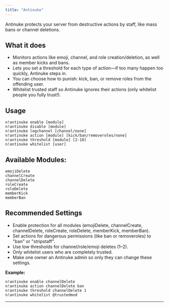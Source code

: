 ```yaml
---
title: "Antinuke"
---
```


Antinuke protects your server from destructive actions by staff, like mass bans or channel deletions.

## What it does

- Monitors actions like emoji, channel, and role creation/deletion, as well as member kicks and bans.
- Lets you set a threshold for each type of action—if too many happen too quickly, Antinuke steps in.
- You can choose how to punish: kick, ban, or remove roles from the offending user.
- Whitelist trusted staff so Antinuke ignores their actions (only whitelist people you fully trust!).

## Usage

```
n!antinuke enable [module]
n!antinuke disable [module]
n!antinuke logchannel [channel/none]
n!antinuke action [module] [kick/ban/removeroles/none]
n!antinuke threshold [module] [2-10]
n!antinuke whitelist [user]
```
## Available Modules:
```
emojiDelete
channelCreate
channelDelete
roleCreate
roleDelete
memberKick
memberBan
```

## Recommended Settings

- Enable protection for all modules (emojiDelete, channelCreate, channelDelete, roleCreate, roleDelete, memberKick, memberBan).
- Set actions for dangerous permissions (like ban or removeroles) to "ban" or "stripstaff".
- Use low thresholds for channel/role/emoji deletes (1–2).
- Only whitelist users who are completely trusted.
- Make one owner an Antinuke admin so only they can change these settings.

**Example:**

```
n!antinuke enable channelDelete
n!antinuke action channelDelete ban
n!antinuke threshold channelDelete 1
n!antinuke whitelist @trustedmod
```

---

